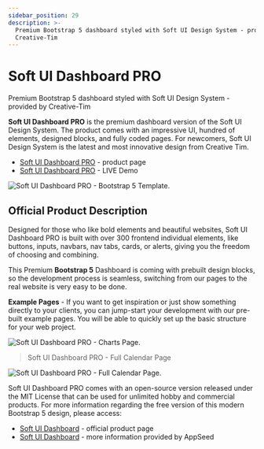 ```yaml
---
sidebar_position: 29
description: >-
  Premium Bootstrap 5 dashboard styled with Soft UI Design System - provided by
  Creative-Tim
---
```


# Soft UI Dashboard PRO

<SubHeading>Premium Bootstrap 5 dashboard styled with Soft UI Design System - provided by Creative-Tim</SubHeading>

**Soft UI Dashboard PRO** is the premium dashboard version of the Soft UI Design System. The product comes with an impressive UI, hundred of elements, designed blocks, and fully coded pages. For newcomers, Soft UI Design System is the latest and most innovative design from Creative Tim.

- [Soft UI Dashboard PRO](https://bit.ly/2RtSXVa) - product page
- [Soft UI Dashboard PRO](https://bit.ly/3vVUVwl) - LIVE Demo

![Soft UI Dashboard PRO - Bootstrap 5 Template.](../../../static/assets/soft-ui-dashboard-pro-cover.jpg)

## Official Product Description

Designed for those who like bold elements and beautiful websites, Soft UI Dashboard PRO is built with over 300 frontend individual elements, like buttons, inputs, navbars, nav tabs, cards, or alerts, giving you the freedom of choosing and combining.

This Premium **Bootstrap 5** Dashboard is coming with prebuilt design blocks, so the development process is seamless, switching from our pages to the real website is very easy to be done.

**Example Pages** - If you want to get inspiration or just show something directly to your clients, you can jump-start your development with our pre-built example pages. You will be able to quickly set up the basic structure for your web project.

![Soft UI Dashboard PRO - Charts Page.](../../../static/assets/soft-ui-dashboard-pro-charts.jpg)

> Soft UI Dashboard PRO - Full Calendar Page

![Soft UI Dashboard PRO - Full Calendar Page.](../../../static/assets/soft-ui-dashboard-pro-calendar.jpg)

Soft UI Dashboard PRO comes with an open-source version released under the MIT License that can be used for unlimited hobby and commercial products. For more information regarding the free version of this modern Bootstrap 5 design, please access:

- [Soft UI Dashboard](https://bit.ly/2Q1uIfK) - official product page
- [Soft UI Dashboard](soft-ui-dashboard.md) - more information provided by AppSeed
